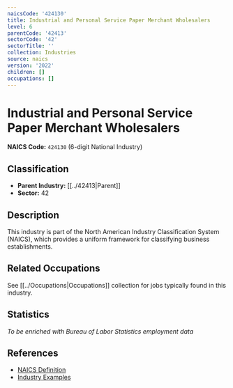 ```yaml
---
naicsCode: '424130'
title: Industrial and Personal Service Paper Merchant Wholesalers
level: 6
parentCode: '42413'
sectorCode: '42'
sectorTitle: ''
collection: Industries
source: naics
version: '2022'
children: []
occupations: []
---
```

# Industrial and Personal Service Paper Merchant Wholesalers

**NAICS Code:** `424130` (6-digit National Industry)

## Classification

- **Parent Industry:** [[../42413|Parent]]
- **Sector:** 42

## Description

This industry is part of the North American Industry Classification System (NAICS), which provides a uniform framework for classifying business establishments.

## Related Occupations

See [[../Occupations|Occupations]] collection for jobs typically found in this industry.

## Statistics

*To be enriched with Bureau of Labor Statistics employment data*

## References

- [NAICS Definition](https://www.census.gov/naics/)
- [Industry Examples](https://www.census.gov/naics/2022NAICS/)
